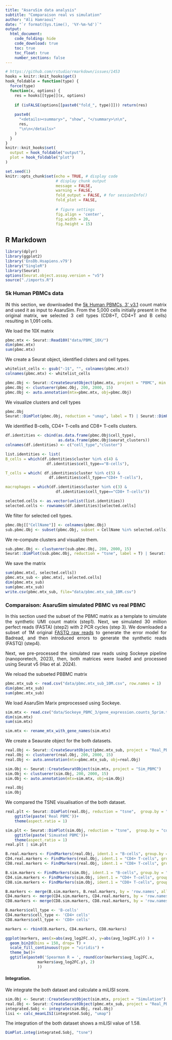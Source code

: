 ```yaml
---
title: "AsaruSim data analysis"
subtitle: "Comparaison real vs simulation"
author: "Ali Hamraoui"
date: "`r format(Sys.time(), '%Y-%m-%d')`"
output:
  html_document:
    code_folding: hide
    code_download: true
    toc: true
    toc_float: true
    number_sections: false
---
```


<style>
body {
text-align: justify}
</style>

<!-- Automatically computes and prints in the output the running time for any code chunk -->
```r
# https://github.com/rstudio/rmarkdown/issues/1453
hooks = knitr::knit_hooks$get()
hook_foldable = function(type) {
  force(type)
  function(x, options) {
    res = hooks[[type]](x, options)
    
    if (isFALSE(options[[paste0("fold_", type)]])) return(res)
    
    paste0(
      "<details><summary>", "show", "</summary>\n\n",
      res,
      "\n\n</details>"
    )
  }
}
knitr::knit_hooks$set(
  output = hook_foldable("output"),
  plot = hook_foldable("plot")
)
```

<!-- Set default parameters for all chunks -->
```r
set.seed(1)
knitr::opts_chunk$set(echo = TRUE, # display code
                      # display chunk output
                      message = FALSE,
                      warning = FALSE,
                      fold_output = FALSE, # for sessionInfo()
                      fold_plot = FALSE,
                      
                      # figure settings
                      fig.align = 'center',
                      fig.width = 20,
                      fig.height = 15)
```

## R Markdown
```r
library(dplyr)
library(ggplot2)
library('EnsDb.Hsapiens.v79')
library("SingleR")
library(Seurat)
options(Seurat.object.assay.version = "v5")
source("./imports.R")
```


### 5k Human PBMCs data
IN this section, we downloaded the [5k Human PBMCs, 3’ v3.1](https://www.10xgenomics.com/datasets/5k-human-pbmcs-3-v3-1-chromium-controller-3-1-standard) count matrix and used it as input to AsaruSim. From the 5,000 cells initially present in the original matrix, we selected 3 cell types (CD8+T, CD4+T and B cells) resulting in 1,091 cells.

We load the 10X matrix
```r
pbmc.mtx <- Seurat::Read10X("data/PBMC_10X/")
dim(pbmc.mtx)
sum(pbmc.mtx)
```

We create a Seurat object, identified clsters and cell types.
```r
whitelist_cells <- gsub("-1$", "", colnames(pbmc.mtx))
colnames(pbmc.mtx) <- whitelist_cells

pbmc.Obj <- Seurat::CreateSeuratObject(pbmc.mtx, project = "PBMC", min.cells = 3, min.features =200)
pbmc.Obj <- clustuerer(pbmc.Obj, 200, 2000, 15)
pbmc.Obj <- auto.annotation(mtx=pbmc.mtx, obj=pbmc.Obj)
```

We visualize clusters and cell types
```r
pbmc.Obj
Seurat::DimPlot(pbmc.Obj, reduction = "umap", label = T) | Seurat::DimPlot(pbmc.Obj, reduction = "umap", group.by = "cell_type", label = T)
```

We identified B-cells, CD4+ T-cells and CD8+ T-cells clusters.
```r
df.identities <- cbind(as.data.frame(pbmc.Obj$cell_type),
                       as.data.frame(pbmc.Obj$seurat_clusters))
colnames(df.identities) <- c("cell_type","cluster")

list.identities <- list(
B_cells = which(df.identities$cluster %in% c(4) & 
                  df.identities$cell_type=="B-cells"),

T_cells = which( df.identities$cluster %in% c(5) & 
                   df.identities$cell_type=="CD4+ T-cells"),

macrophages = which(df.identities$cluster %in% c(3) & 
                      df.identities$cell_type=="CD8+ T-cells"))

selected.cells <- as.vector(unlist(list.identities))
selected.cells <- rownames(df.identities)[selected.cells]
```

We filter for selected cell types.
```r
pbmc.Obj[["CellName"]] <- colnames(pbmc.Obj)
sub.pbmc.Obj <- subset(pbmc.Obj, subset = CellName %in% selected.cells)
```

We re-compute clusters and visualize them.
```r
sub.pbmc.Obj <- clustuerer(sub.pbmc.Obj, 200, 2000, 15)
Seurat::DimPlot(sub.pbmc.Obj, reduction = "tsne", label = T) | Seurat::DimPlot(sub.pbmc.Obj, reduction = "tsne", group.by = "cell_type", label = T) 
```
We save the matrix
```r
sum(pbmc.mtx[, selected.cells])
pbmc.mtx_sub <- pbmc.mtx[, selected.cells]
dim(pbmc.mtx_sub)
sum(pbmc.mtx_sub)
write.csv(pbmc.mtx_sub, file="data/pbmc.mtx_sub_10M.csv")
```

### Comparaison: AsaruSim simulated PBMC vs real PBMC

In this section used the subset of the PBMC matrix as a template to simulate the synthetic UMI count matrix (step1). Next, we simulated 30 million perfect reads (FASTA) (step2) with 2 PCR cycles (step 3). We downloaded a subset of 1M original [FASTQ raw reads](https://www.10xgenomics.com/datasets/5k-human-pbmcs-3-v3-1-chromium-controller-3-1-standard) to generate the error model for Badread, and then introduced errors to generate the synthetic reads (FASTQ) (step4).

Next, we pre-processed the simulated raw reads using Sockeye pipeline (nanoporetech, 2023), then, both matrices were loaded and processed using Seurat v5 (Hao et al. 2024). 

We reload the subseted PBBMC matrix
```r
pbmc.mtx_sub <- read.csv("data/pbmc.mtx_sub_10M.csv", row.names = 1)
dim(pbmc.mtx_sub)
sum(pbmc.mtx_sub)
```

We load AsaruSim Marix preprocessed using Sockeye. 
```r
sim.mtx <- read.csv("data/Sockeye_PBMC_3/gene_expression.counts_5prim.tsv", sep = "\t", row.names = 1)
dim(sim.mtx)
sum(sim.mtx)
```

```r
sim.mtx <- rename_mtx_with_gene_names(sim.mtx)
```

We create a Seaurate object for the both datasets.
```r
real.Obj <- Seurat::CreateSeuratObject(pbmc.mtx_sub, project = "Real_PBMC")
real.Obj <- clustuerer(real.Obj, 200, 2000, 15)
real.Obj <- auto.annotation(mtx=pbmc.mtx_sub, obj=real.Obj)

sim.Obj <- Seurat::CreateSeuratObject(sim.mtx, project = "Sim_PBMC")
sim.Obj <- clustuerer(sim.Obj, 200, 2000, 15)
sim.Obj <- auto.annotation(mtx=sim.mtx, obj=sim.Obj)
```

```r
real.Obj
sim.Obj
```

We compared the TSNE visualisation of the both dataset.
```r
real.plt <- Seurat::DimPlot(real.Obj, reduction = "tsne",  group.by = "corrected_cell_type", cols = c('#E377C2', '#BCBD22','#17BECF' )) + 
    ggtitle(paste('Real PBMC'))+ 
    theme(aspect.ratio = 1)

sim.plt <- Seurat::DimPlot(sim.Obj, reduction = "tsne",  group.by = "corrected_cell_type", cols = c('#E377C2', '#BCBD22','#17BECF' )) + 
    ggtitle(paste('Simuated PBMC'))+ 
    theme(aspect.ratio = 1)
real.plt | sim.plt
```

```r
B.real.markers <- FindMarkers(real.Obj, ident.1 = "B-cells", group.by = "cell_type")
CD4.real.markers <- FindMarkers(real.Obj, ident.1 = "CD4+ T-cells", group.by = "cell_type") 
CD8.real.markers <- FindMarkers(real.Obj, ident.1 = "CD8+ T-cells", group.by = "cell_type") 

B.sim.markers <- FindMarkers(sim.Obj, ident.1 = "B-cells", group.by = "cell_type")
CD4.sim.markers <- FindMarkers(sim.Obj, ident.1 = "CD4+ T-cells", group.by = "cell_type") 
CD8.sim.markers <- FindMarkers(sim.Obj, ident.1 = "CD8+ T-cells", group.by = "cell_type") 
```

```r
B.markers <- merge(B.sim.markers, B.real.markers, by = 'row.names', all = F)
CD4.markers <- merge(CD4.sim.markers, CD4.real.markers, by = 'row.names', all = F)
CD8.markers <- merge(CD8.sim.markers, CD8.real.markers, by = 'row.names', all = F)

B.markers$cell_type <- 'B-cells'
CD4.markers$cell_type <- 'CD4+ cells'
CD8.markers$cell_type <- 'CD8+ cells'

markers <- rbind(B.markers, CD4.markers, CD8.markers)
```


```r
ggplot(markers, aes(x=abs(avg_log2FC.x), y=abs(avg_log2FC.y)) ) +
  geom_bin2d(bins = 150, drop= T) +
  scale_fill_continuous(type = "viridis") +
  theme_bw()+
  ggtitle(paste0('Spearman R = ', round(cor(markers$avg_log2FC.x, 
              markers$avg_log2FC.y), 2)
              ))
```

#### Integration.

We integrate the both dataset and calculate a miLISI score.
```r
sim.Obj <- Seurat::CreateSeuratObject(sim.mtx, project = "Simulation")
real.Obj <- Seurat::CreateSeuratObject(pbmc.mtx_sub, project = "Real_PBMC")
integrated.Sobj <- integrate(sim.Obj, real.Obj)
lisi <- calc_meanLISI(integrated.Sobj, "umap")
```

The integration of the both dataset shows a miLISI value of 1.58.
```r
DimPlot.integ(integrated.Sobj, "tsne")
```



